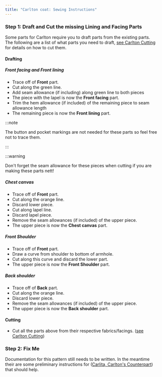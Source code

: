 ```yaml
---
title: "Carlton coat: Sewing Instructions"
---
```


### Step 1: Draft and Cut the missing Lining and Facing Parts

Some parts for Carlton require you to draft parts from the existing parts. The following are a list of what parts you need to draft, [see Carlton Cutting](/docs/designs/carlton/cutting/) for details on how to cut them.

#### Drafting

##### Front facing and Front lining

- Trace off of **Front** part.
- Cut along the green line.
- Add seam allowance (if including) along green line to both pieces
- The piece with the lapel is now the **Front facing** part.
- Trim the hem allowance (if included) of the remaining piece to seam allowance length
- The remaining piece is now the **Front lining** part.

:::note


The button and pocket markings are not needed for these parts so feel free not to trace them.

:::

:::warning


Don't forget the seam allowance for these pieces when cutting if you are making these parts nett!

</Warning>

##### Chest canvas

- Trace off of **Front** part.
- Cut along the orange line.
- Discard lower piece.
- Cut along lapel line.
- Discard lapel piece.
- Remove the seam allowances (if included) of the upper piece.
- The upper piece is now the **Chest canvas** part.

##### Front Shoulder

- Trace off of **Front** part.
- Draw a curve from shoulder to bottom of armhole.
- Cut along this curve and discard the lower part.
- The upper piece is now the **Front Shoulder** part.

##### Back shoulder

- Trace off of **Back** part.
- Cut along the orange line.
- Discard lower piece.
- Remove the seam allowances (if included) of the upper piece.
- The upper piece is now the **Back shoulder** part.

#### Cutting

- Cut all the parts above from their respective fabrics/facings. ([see Carlton Cutting](/docs/designs/carlton/cutting/))

### Step 2: Fix Me

<Fixme>

Documentation for this pattern still needs to be written. In the meantime their are some preliminary instructions for ([Carlita, Carlton's Counterpart](/docs/designs/carlita/instructions/)) that should help.

</Fixme>

